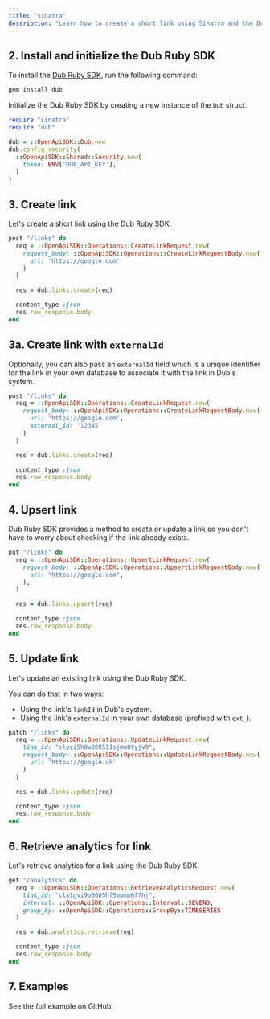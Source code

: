 ```yaml
---
title: "Sinatra"
description: "Learn how to create a short link using Sinatra and the Dub Ruby SDK."
---
```



<Prerequisites />

## 2. Install and initialize the Dub Ruby SDK

<Steps titleSize="h3">

<Step title="Install">

To install the [Dub Ruby SDK](https://dub.co/solutions/ruby), run the following command:

```bash bash
gem install dub
```

</Step>

<Step title="Initialize">

Initialize the Dub Ruby SDK by creating a new instance of the `Dub` struct.

```ruby index.rb
require "sinatra"
require "dub"

dub = ::OpenApiSDK::Dub.new
dub.config_security(
  ::OpenApiSDK::Shared::Security.new(
    token: ENV['DUB_API_KEY'],
  )
)
```

</Step>

</Steps>

## 3. Create link

Let's create a short link using the [Dub Ruby SDK](https://dub.co/solutions/ruby).

```ruby index.rb
post "/links" do
  req = ::OpenApiSDK::Operations::CreateLinkRequest.new(
    request_body: ::OpenApiSDK::Operations::CreateLinkRequestBody.new(
      url: 'https://google.com'
    )
  )

  res = dub.links.create(req)

  content_type :json
  res.raw_response.body
end
```

<Accordion title="Full list of available attributes for the Link model">
  <LinkArguments />
</Accordion>

## 3a. Create link with `externalId`

Optionally, you can also pass an `externalId` field which is a unique identifier for the link in your own database to associate it with the link in Dub's system.

```ruby index.rb
post "/links" do
  req = ::OpenApiSDK::Operations::CreateLinkRequest.new(
    request_body: ::OpenApiSDK::Operations::CreateLinkRequestBody.new(
      url: 'https://google.com',
      external_id: '12345'
    )
  )

  res = dub.links.create(req)

  content_type :json
  res.raw_response.body
end
```

## 4. Upsert link

Dub Ruby SDK provides a method to create or update a link so you don't have to worry about checking if the link already exists.

```ruby index.rb
put "/links" do
  req = ::OpenApiSDK::Operations::UpsertLinkRequest.new(
    request_body: ::OpenApiSDK::Operations::UpsertLinkRequestBody.new(
      url: "https://google.com",
    ),
  )

  res = dub.links.upsert(req)

  content_type :json
  res.raw_response.body
end
```

## 5. Update link

Let's update an existing link using the Dub Ruby SDK.

You can do that in two ways:

- Using the link's `linkId` in Dub's system.
- Using the link's `externalId` in your own database (prefixed with `ext_`).

```ruby index.rb
patch "/links" do
  req = ::OpenApiSDK::Operations::UpdateLinkRequest.new(
    link_id: "clyci5h0w000511sjmu0tyjv9",
    request_body: ::OpenApiSDK::Operations::UpdateLinkRequestBody.new(
      url: 'https://google.uk'
    )
  )

  res = dub.links.update(req)

  content_type :json
  res.raw_response.body
end
```

## 6. Retrieve analytics for link

Let's retrieve analytics for a link using the Dub Ruby SDK.

```ruby index.rb
get "/analytics" do
  req = ::OpenApiSDK::Operations::RetrieveAnalyticsRequest.new(
    link_id: "clx1gvi9o0005hf5momm6f7hj",
    interval: ::OpenApiSDK::Operations::Interval::SEVEND,
    group_by: ::OpenApiSDK::Operations::GroupBy::TIMESERIES
  )

  res = dub.analytics.retrieve(req)

  content_type :json
  res.raw_response.body
end
```

## 7. Examples

<CardGroup cols={2}>
  <Card
    title="Sinatra Example"
    icon="arrow-up-right-from-square"
    href="https://github.com/dubinc/examples/tree/main/ruby/sinatra"
  >
    See the full example on GitHub.
  </Card>
</CardGroup>
